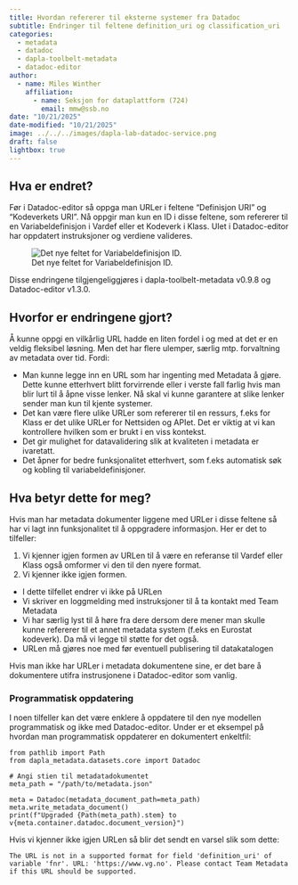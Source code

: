 ```yaml
---
title: Hvordan refererer til eksterne systemer fra Datadoc
subtitle: Endringer til feltene definition_uri og classification_uri
categories:
  - metadata
  - datadoc
  - dapla-toolbelt-metadata
  - datadoc-editor
author:
  - name: Miles Winther
    affiliation:
      - name: Seksjon for dataplattform (724)
        email: mmw@ssb.no
date: "10/21/2025"
date-modified: "10/21/2025"
image: ../../../images/dapla-lab-datadoc-service.png
draft: false
lightbox: true
---
```


## Hva er endret?

Før i Datadoc-editor så oppga man URLer i feltene "Definisjon URI" og "Kodeverkets URI". Nå oppgir man kun en ID i disse feltene, som refererer til en Variabeldefinisjon i Vardef eller et Kodeverk i Klass. UIet i Datadoc-editor har oppdatert instruksjoner og verdiene valideres.

![Det nye feltet for Variabeldefinisjon ID.](../../../images/datadoc-editor-variable-definition-id.png){fig-alt="Det nye feltet for Variabeldefinisjon ID."}

Disse endringene tilgjengeliggjøres i dapla-toolbelt-metadata v0.9.8 og Datadoc-editor v1.3.0.

## Hvorfor er endringene gjort?

Å kunne oppgi en vilkårlig URL hadde en liten fordel i og med at det er en veldig fleksibel løsning. Men det har flere ulemper, særlig mtp. forvaltning av metadata over tid. Fordi:

- Man kunne legge inn en URL som har ingenting med Metadata å gjøre. Dette kunne etterhvert blitt forvirrende eller i verste fall farlig hvis man blir lurt til å åpne visse lenker. Nå skal vi kunne garantere at slike lenker sender man kun til kjente systemer.
- Det kan være flere ulike URLer som refererer til en ressurs, f.eks for Klass er det ulike URLer for Nettsiden og APIet. Det er viktig at vi kan kontrollere hvilken som er brukt i en viss kontekst.
- Det gir mulighet for datavalidering slik at kvaliteten i metadata er ivaretatt.
- Det åpner for bedre funksjonalitet etterhvert, som f.eks automatisk søk og kobling til variabeldefinisjoner.

## Hva betyr dette for meg?

Hvis man har metadata dokumenter liggene med URLer i disse feltene så har vi lagt inn funksjonalitet til å oppgradere informasjon. Her er det to tilfeller:

1) Vi kjenner igjen formen av URLen til å være en referanse til Vardef eller Klass også omformer vi den til den nyere format.
2) Vi kjenner ikke igjen formen.
  - I dette tilfellet endrer vi ikke på URLen
  - Vi skriver en loggmelding med instruksjoner til å ta kontakt med Team Metadata
  - Vi har særlig lyst til å høre fra dere dersom dere mener man skulle kunne refererer til et annet metadata system (f.eks en Eurostat kodeverk). Da må vi legge til støtte for det også.
  - URLen må gjøres noe med før eventuell publisering til datakatalogen

Hvis man ikke har URLer i metadata dokumentene sine, er det bare å dokumentere utifra instrusjonene i Datadoc-editor som vanlig.

### Programmatisk oppdatering

I noen tilfeller kan det være enklere å oppdatere til den nye modellen programmatisk og ikke med Datadoc-editor. Under er et eksempel på hvordan man programmatisk oppdaterer en dokumentert enkeltfil:

```.python
from pathlib import Path
from dapla_metadata.datasets.core import Datadoc

# Angi stien til metadatadokumentet
meta_path = "/path/to/metadata.json"

meta = Datadoc(metadata_document_path=meta_path)
meta.write_metadata_document()
print(f"Upgraded {Path(meta_path).stem} to v{meta.container.datadoc.document_version}")
```

Hvis vi kjenner ikke igjen URLen så blir det sendt en varsel slik som dette:

```text
The URL is not in a supported format for field 'definition_uri' of variable 'fnr'. URL: 'https://www.vg.no'. Please contact Team Metadata if this URL should be supported.
```
